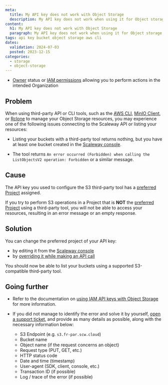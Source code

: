 ```yaml
---
meta:
  title: My API key does not work with Object Storage
  description: My API key does not work when using it for Object storage and returns an error
content:
  h1: My API key does not work with Object Storage
  paragraph: My API key does not work when using it for Object storage and returns an error
tags: api key bucket object storage aws cli
dates:
  validation: 2024-07-03
  posted: 2023-12-15
categories:
  - storage
  - object-storage
---
```


<Macro id="requirements" />

- [Owner](/identity-and-access-management/iam/concepts/#owner) status or [IAM permissions](/identity-and-access-management/iam/concepts/#permission) allowing you to perform actions in the intended Organization

## Problem

When using third-party API or CLI tools, such as the [AWS CLI](/storage/object/api-cli/object-storage-aws-cli/), [MinIO Client](/storage/object/api-cli/installing-minio-client/), or [Rclone](/storage/object/api-cli/installing-rclone/) to manage your Object Storage resources, you may experience one of the following issues connecting to the Scaleway API or listing your resources:

- Listing your buckets with a third-party tool returns nothing, but you have at least one bucket created in the [Scaleway console](https://console.scaleway.com/object-storage/buckets).

- The tool returns `An error occurred (Forbidden) when calling the ListObjectsV2 operation: Forbidden` or a similar message.

## Cause

The API key you used to configure the S3 third-party tool has a [preferred Project](/identity-and-access-management/iam/concepts/#preferred-project) assigned.

If you try to perform S3 operations in a Project that is **NOT** the [preferred Project](/identity-and-access-management/iam/concepts/#preferred-project) using a third-party tool, you will not be able to access your resources, resulting in an error message or an empty response.

## Solution

You can change the preferred project of your API key:

- by editing it from the [Scaleway console](/identity-and-access-management/iam/how-to/manage-api-keys/#how-to-edit-an-api-key)
- by [overriding it while making an API call](/identity-and-access-management/iam/api-cli/using-api-key-object-storage/#overriding-the-preferred-project-when-making-a-call)

You should now be able to list your buckets using a supported S3-compatible third-party tool.

## Going further

- Refer to the documentation on [using IAM API keys with Object Storage](/identity-and-access-management/iam/api-cli/using-api-key-object-storage/) for more information.

- If you did not manage to identify the error and solve it by yourself, [open a support ticket](/console/account/how-to/open-a-support-ticket/), and provide as many details as possible, along with the necessary information below:
    - S3 Endpoint (e.g. `s3.fr-par.scw.cloud`)
    - Bucket name
    - Object name (if the request concerns an object)
    - Request type (PUT, GET, etc.)
    - HTTP status code
    - Date and time (timestamp)
    - User-agent (SDK, client, console, etc.)
    - Transaction ID (if possible)
    - Log / trace of the error (if possible)